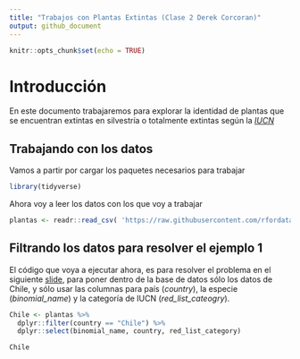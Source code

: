 ```yaml
---
title: "Trabajos con Plantas Extintas (Clase 2 Derek Corcoran)"
output: github_document
---
```


```r
knitr::opts_chunk$set(echo = TRUE)
```

# Introducción

En este documento trabajaremos para explorar la identidad de plantas que se encuentran extintas en silvestría o totalmente extintas según la [*IUCN*](https://www.iucnredlist.org/)


## Trabajando con los datos

Vamos a partir por cargar los paquetes necesarios para trabajar

```r
library(tidyverse)

```

Ahora voy a leer los datos con los que voy a trabajar


```r
plantas <- readr::read_csv( 'https://raw.githubusercontent.com/rfordatascience/tidytuesday/master/data/2020/2020-08-18/plants.csv' )

```


## Filtrando los datos para resolver el ejemplo 1


El código que voya a ejecutar ahora, es para resolver el problema en el siguiente [slide](https://github.com/derek-corcoran-barrios/derek-corcoran-barrios.github.io/blob/master/Clase2/Clase2InvestigacionReproducible.Rmd), para poner dentro de la base de datos sólo los datos de Chile, y sólo usar las columnas para país (*country*), la especie (*binomial_name*) y la categoría de IUCN (*red_list_cateogry*).


```r
Chile <- plantas %>%
  dplyr::filter(country == "Chile") %>%
  dplyr::select(binomial_name, country, red_list_category)

Chile

```

